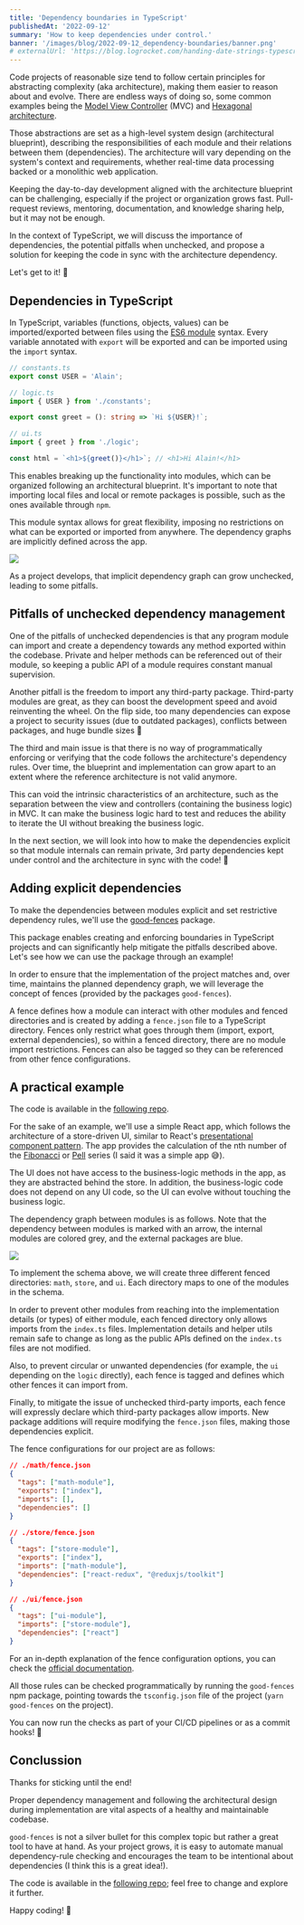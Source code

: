 ```yaml
---
title: 'Dependency boundaries in TypeScript'
publishedAt: '2022-09-12'
summary: 'How to keep dependencies under control.'
banner: '/images/blog/2022-09-12_dependency-boundaries/banner.png'
# externalUrl: 'https://blog.logrocket.com/handing-date-strings-typescript/'
---
```


Code projects of reasonable size tend to follow certain principles for abstracting complexity (aka architecture), making them easier to reason about and evolve. There are endless ways of doing so, some common examples being the [Model View Controller](https://en.wikipedia.org/wiki/Model%E2%80%93view%E2%80%93controller) (MVC) and [Hexagonal architecture](<https://en.wikipedia.org/wiki/Hexagonal_architecture_(software)>).

Those abstractions are set as a high-level system design (architectural blueprint), describing the responsibilities of each module and their relations between them (dependencies). The architecture will vary depending on the system's context and requirements, whether real-time data processing backed or a monolithic web application.

Keeping the day-to-day development aligned with the architecture blueprint can be challenging, especially if the project or organization grows fast. Pull-request reviews, mentoring, documentation, and knowledge sharing help, but it may not be enough.

In the context of TypeScript, we will discuss the importance of dependencies, the potential pitfalls when unchecked, and propose a solution for keeping the code in sync with the architecture dependency.

Let's get to it! 💪

## Dependencies in TypeScript

In TypeScript, variables (functions, objects, values) can be imported/exported between files using the [ES6 module](https://developer.mozilla.org/en-US/docs/Web/JavaScript/Guide/Modules) syntax. Every variable annotated with `export` will be exported and can be imported using the `import` syntax.

```typescript
// constants.ts
export const USER = 'Alain';

// logic.ts
import { USER } from './constants';

export const greet = (): string => `Hi ${USER}!`;

// ui.ts
import { greet } from './logic';

const html = `<h1>${greet()}</h1>`; // <h1>Hi Alain!</h1>
```

This enables breaking up the functionality into modules, which can be organized following an architectural blueprint. It's important to note that importing local files and local or remote packages is possible, such as the ones available through `npm`.

This module syntax allows for great flexibility, imposing no restrictions on what can be exported or imported from anywhere. The dependency graphs are implicitly defined across the app.

<div style={{ position: 'relative', width: '100%', height: '400px', marginBottom: '1.5rem' }}>
  <Image src="/images/blog/2022-09-12_dependency-boundaries/image1.png" layout="fill" objectFit="contain" />
</div>

As a project develops, that implicit dependency graph can grow unchecked, leading to some pitfalls.

## Pitfalls of unchecked dependency management

One of the pitfalls of unchecked dependencies is that any program module can import and create a dependency towards any method exported within the codebase. Private and helper methods can be referenced out of their module, so keeping a public API of a module requires constant manual supervision.

Another pitfall is the freedom to import any third-party package. Third-party modules are great, as they can boost the development speed and avoid reinventing the wheel. On the flip side, too many dependencies can expose a project to security issues (due to outdated packages), conflicts between packages, and huge bundle sizes 😬

The third and main issue is that there is no way of programmatically enforcing or verifying that the code follows the architecture's dependency rules. Over time, the blueprint and implementation can grow apart to an extent where the reference architecture is not valid anymore.

This can void the intrinsic characteristics of an architecture, such as the separation between the view and controllers (containing the business logic) in MVC. It can make the business logic hard to test and reduces the ability to iterate the UI without breaking the business logic.

In the next section, we will look into how to make the dependencies explicit so that module internals can remain private, 3rd party dependencies kept under control and the architecture in sync with the code! 🔁

## Adding explicit dependencies

To make the dependencies between modules explicit and set restrictive dependency rules, we'll use the [good-fences](https://github.com/smikula/good-fences) package.

This package enables creating and enforcing boundaries in TypeScript projects and can significantly help mitigate the pitfalls described above. Let's see how we can use the package through an example!

In order to ensure that the implementation of the project matches and, over time, maintains the planned dependency graph, we will leverage the concept of fences (provided by the packages `good-fences`).

A fence defines how a module can interact with other modules and fenced directories and is created by adding a `fence.json` file to a TypeScript directory. Fences only restrict what goes through them (import, export, external dependencies), so within a fenced directory, there are no module import restrictions. Fences can also be tagged so they can be referenced from other fence configurations.

## A practical example

The code is available in the [following repo](https://github.com/aperkaz/code-boundaries).

For the sake of an example, we'll use a simple React app, which follows the architecture of a store-driven UI, similar to React's [presentational component pattern](https://www.howtogeek.com/devops/what-are-presentational-and-container-components-in-react/). The app provides the calculation of the nth number of the [Fibonacci](https://en.wikipedia.org/wiki/Fibonacci_number) or [Pell](https://en.wikipedia.org/wiki/Pell_number) series (I said it was a simple app 😅).

The UI does not have access to the business-logic methods in the app, as they are abstracted behind the store. In addition, the business-logic code does not depend on any UI code, so the UI can evolve without touching the business logic.

The dependency graph between modules is as follows. Note that the dependency between modules is marked with an arrow, the internal modules are colored grey, and the external packages are blue.

<div style={{ position: 'relative', width: '100%', height: '400px', marginBottom: '1.5rem' }}>
  <Image src="/images/blog/2022-09-12_dependency-boundaries/image2.png" layout="fill" objectFit="contain" />
</div>

To implement the schema above, we will create three different fenced directories: `math`, `store`, and `ui`. Each directory maps to one of the modules in the schema.

In order to prevent other modules from reaching into the implementation details (or types) of either module, each fenced directory only allows imports from the `index.ts` files. Implementation details and helper utils remain safe to change as long as the public APIs defined on the `index.ts` files are not modified.

Also, to prevent circular or unwanted dependencies (for example, the `ui` depending on the `logic` directly), each fence is tagged and defines which other fences it can import from.

Finally, to mitigate the issue of unchecked third-party imports, each fence will expressly declare which third-party packages allow imports. New package additions will require modifying the `fence.json` files, making those dependencies explicit.

The fence configurations for our project are as follows:

```json
// ./math/fence.json
{
  "tags": ["math-module"],
  "exports": ["index"],
  "imports": [],
  "dependencies": []
}

// ./store/fence.json
{
  "tags": ["store-module"],
  "exports": ["index"],
  "imports": ["math-module"],
  "dependencies": ["react-redux", "@reduxjs/toolkit"]
}

// ./ui/fence.json
{
  "tags": ["ui-module"],
  "imports": ["store-module"],
  "dependencies": ["react"]
}
```

For an in-depth explanation of the fence configuration options, you can check the [official documentation](https://github.com/smikula/good-fences).

All those rules can be checked programmatically by running the `good-fences` npm package, pointing towards the `tsconfig.json` file of the project (`yarn good-fences` on the project).

You can now run the checks as part of your CI/CD pipelines or as a commit hooks! 🎉

## Conclussion

Thanks for sticking until the end!

Proper dependency management and following the architectural design during implementation are vital aspects of a healthy and maintainable codebase.

`good-fences` is not a silver bullet for this complex topic but rather a great tool to have at hand. As your project grows, it is easy to automate manual dependency-rule checking and encourages the team to be intentional about dependencies (I think this is a great idea!).

The code is available in the [following repo](https://github.com/aperkaz/code-boundaries); feel free to change and explore it further.

Happy coding! 🎉
